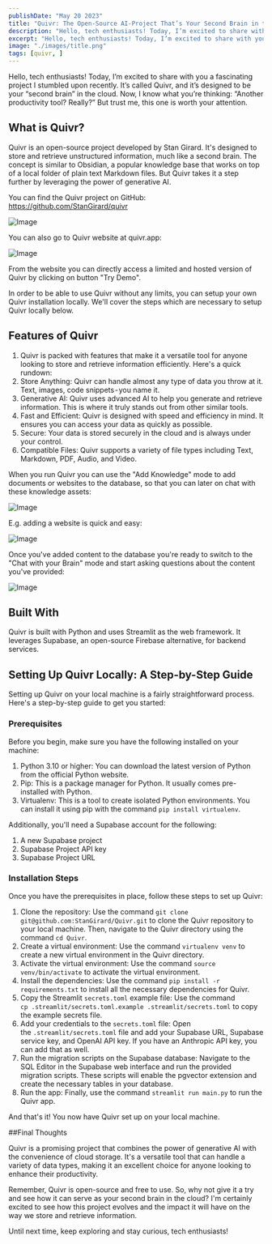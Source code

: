 ```yaml
---
publishDate: "May 20 2023"
title: "Quivr: The Open-Source AI-Project That’s Your Second Brain in the Cloud"
description: "Hello, tech enthusiasts! Today, I’m excited to share with you a fascinating project I stumbled upon recently. It’s called Quivr, and it’s designed to be your “second brain” in the cloud. Now, I know what you’re thinking: “Another productivity tool? Really?” But trust me, this one is worth your attention."
excerpt: "Hello, tech enthusiasts! Today, I’m excited to share with you a fascinating project I stumbled upon recently. It’s called Quivr, and it’s designed to be your “second brain” in the cloud. Now, I know what you’re thinking: “Another productivity tool? Really?” But trust me, this one is worth your attention."
image: "./images/title.png"
tags: [quivr, ]
---
```


Hello, tech enthusiasts! Today, I’m excited to share with you a fascinating project I stumbled upon recently. It’s called Quivr, and it’s designed to be your “second brain” in the cloud. Now, I know what you’re thinking: “Another productivity tool? Really?” But trust me, this one is worth your attention.

## What is Quivr?

Quivr is an open-source project developed by Stan Girard. It's designed to store and retrieve unstructured information, much like a second brain. The concept is similar to Obsidian, a popular knowledge base that works on top of a local folder of plain text Markdown files. But Quivr takes it a step further by leveraging the power of generative AI.

You can find the Quivr project on GitHub: https://github.com/StanGirard/quivr

![Image](images/10.png)

You can also go to Quivr website at quivr.app:

![Image](images/20.png)

From the website you can directly access a limited and hosted version of Quivr by clicking on button "Try Demo".

In order to be able to use Quivr without any limits, you can setup your own Quivr installation locally. We'll cover the steps which are necessary to setup Quivr locally below.

## Features of Quivr

1. Quivr is packed with features that make it a versatile tool for anyone looking to store and retrieve information efficiently. Here's a quick rundown:
2. Store Anything: Quivr can handle almost any type of data you throw at it. Text, images, code snippets - you name it.
3. Generative AI: Quivr uses advanced AI to help you generate and retrieve information. This is where it truly stands out from other similar tools.
4. Fast and Efficient: Quivr is designed with speed and efficiency in mind. It ensures you can access your data as quickly as possible.
5. Secure: Your data is stored securely in the cloud and is always under your control.
6. Compatible Files: Quivr supports a variety of file types including Text, Markdown, PDF, Audio, and Video.

When you run Quivr you can use the "Add Knowledge" mode to add documents or websites to the database, so that you can later on chat with these knowledge assets:

![Image](images/30.png)

E.g. adding a website is quick and easy:

![Image](images/40.png)

Once you've added content to the database you're ready to switch to the "Chat with your Brain" mode and start asking questions about the content you've provided:

![Image](images/50.png)

## Built With

Quivr is built with Python and uses Streamlit as the web framework. It leverages Supabase, an open-source Firebase alternative, for backend services.

## Setting Up Quivr Locally: A Step-by-Step Guide

Setting up Quivr on your local machine is a fairly straightforward process. Here's a step-by-step guide to get you started:

### Prerequisites

Before you begin, make sure you have the following installed on your machine:

1. Python 3.10 or higher: You can download the latest version of Python from the official Python website.
2. Pip: This is a package manager for Python. It usually comes pre-installed with Python.
3. Virtualenv: This is a tool to create isolated Python environments. You can install it using pip with the command `pip install virtualenv`.

Additionally, you'll need a Supabase account for the following:

1. A new Supabase project
2. Supabase Project API key
3. Supabase Project URL

### Installation Steps

Once you have the prerequisites in place, follow these steps to set up Quivr:

1. Clone the repository: Use the command `git clone git@github.com:StanGirard/Quivr.git` to clone the Quivr repository to your local machine. Then, navigate to the Quivr directory using the command `cd Quivr`.
2. Create a virtual environment: Use the command `virtualenv venv` to create a new virtual environment in the Quivr directory.
3. Activate the virtual environment: Use the command `source venv/bin/activate` to activate the virtual environment.
4. Install the dependencies: Use the command `pip install -r requirements.txt` to install all the necessary dependencies for Quivr.
5. Copy the Streamlit `secrets.toml` example file: Use the command `cp .streamlit/secrets.toml.example .streamlit/secrets.toml` to copy the example secrets file.
6. Add your credentials to the `secrets.toml` file: Open the `.streamlit/secrets.toml` file and add your Supabase URL, Supabase service key, and OpenAI API key. If you have an Anthropic API key, you can add that as well.
7. Run the migration scripts on the Supabase database: Navigate to the SQL Editor in the Supabase web interface and run the provided migration scripts. These scripts will enable the pgvector extension and create the necessary tables in your database.
8. Run the app: Finally, use the command `streamlit run main.py` to run the Quivr app.

And that's it! You now have Quivr set up on your local machine.

##Final Thoughts

Quivr is a promising project that combines the power of generative AI with the convenience of cloud storage. It's a versatile tool that can handle a variety of data types, making it an excellent choice for anyone looking to enhance their productivity.

Remember, Quivr is open-source and free to use. So, why not give it a try and see how it can serve as your second brain in the cloud? I'm certainly excited to see how this project evolves and the impact it will have on the way we store and retrieve information.

Until next time, keep exploring and stay curious, tech enthusiasts!